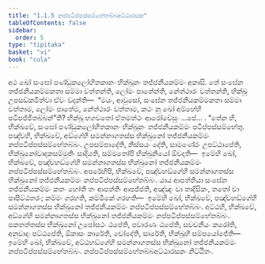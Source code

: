 ```yaml
---
title: "1.1.5 නප්පටිප්පස්සම්භේතබ්බඅට්ඨාරසක"
tableOfContents: false
sidebar:
  order: 5
type: "tipitaka"
basket: "vi"
book: "cula"
---
```



<DynamicBreadcrumb />

<Division number="8" book="cula">

<Paragraph number="45" book="cula">
අථ ඛෝ සංඝෝ පණ්ඩුකලෝහිතකානං භික්ඛූනං තජ්ජනීයකම්මං අකාසි. තේ සංඝේන තජ්ජනීයකම්මකතා සම්මා වත්තන්ති, ලෝමං පාතේන්ති, නේත්ථාරං වත්තන්ති, භික්ඛූ උපසඞ්කමිත්වා ඒවං වදන්ති—  “මයං, ආවුසෝ, සංඝේන තජ්ජනීයකම්මකතා සම්මා වත්තාම, ලෝමං පාතේම, නේත්ථාරං වත්තාම, කථං නු ඛෝ අම්හේහි පටිපජ්ජිතබ්බන්”ති? භික්ඛූ භගවතෝ ඒතමත්ථං ආරෝචේසුං …පේ… . “තේන හි, භික්ඛවේ, සංඝෝ පණ්ඩුකලෝහිතකානං භික්ඛූනං තජ්ජනීයකම්මං පටිප්පස්සම්භේතු.
</Paragraph>

<Paragraph number="46" book="cula">
පඤ්චහි, භික්ඛවේ, අඞ්ගේහි සමන්නාගතස්ස භික්ඛුනෝ තජ්ජනීයකම්මං නප්පටිප්පස්සම්භේතබ්බං. උපසම්පාදේති, නිස්සයං දේති, සාමණේරං උපට්ඨාපේති, භික්ඛුනෝවාදකසම්මුතිං සාදියති, සම්මතෝපි භික්ඛුනියෝ ඕවදති—  ඉමේහි ඛෝ, භික්ඛවේ, පඤ්චහඞ්ගේහි සමන්නාගතස්ස භික්ඛුනෝ තජ්ජනීයකම්මං නප්පටිප්පස්සම්භේතබ්බං.
</Paragraph>

<Paragraph number="47" book="cula">
අපරේහිපි, භික්ඛවේ, පඤ්චහඞ්ගේහි සමන්නාගතස්ස භික්ඛුනෝ තජ්ජනීයකම්මං නප්පටිප්පස්සම්භේතබ්බං. යාය ආපත්තියා සංඝේන තජ්ජනීයකම්මං කතං හෝති තං ආපත්තිං ආපජ්ජති, අඤ්ඤං වා තාදිසිකං, තතෝ වා පාපිට්ඨතරං; කම්මං ගරහති, කම්මිකේ ගරහති—  ඉමේහි ඛෝ, භික්ඛවේ, පඤ්චහඞ්ගේහි සමන්නාගතස්ස භික්ඛුනෝ තජ්ජනීයකම්මං නප්පටිප්පස්සම්භේතබ්බං.
</Paragraph>

<Paragraph number="48" book="cula">
අට්ඨහි, භික්ඛවේ, අඞ්ගේහි සමන්නාගතස්ස භික්ඛුනෝ තජ්ජනීයකම්මං නප්පටිප්පස්සම්භේතබ්බං. පකතත්තස්ස භික්ඛුනෝ උපෝසථං ඨපේති, පවාරණං ඨපේති, සවචනීයං කරෝති, අනුවාදං පට්ඨපේති, ඕකාසං කාරේති, චෝදේති, සාරේති, භික්ඛූහි සම්පයෝජේති—  ඉමේහි ඛෝ, භික්ඛවේ, අට්ඨහඞ්ගේහි සමන්නාගතස්ස භික්ඛුනෝ තජ්ජනීයකම්මං නප්පටිප්පස්සම්භේතබ්බං.

</Paragraph>
</Division>

<Paragraph number="49" type="center" book="cula">
නප්පටිප්පස්සම්භේතබ්බඅට්ඨාරසකං නිට්ඨිතං.
</Paragraph>